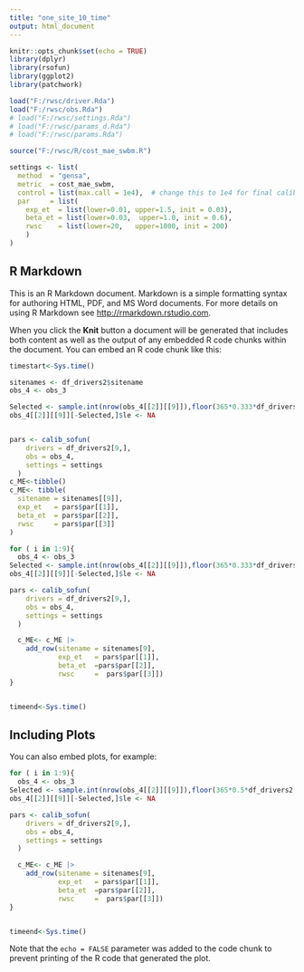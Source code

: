 ```yaml
---
title: "one_site_10_time"
output: html_document
---
```


```r
knitr::opts_chunk$set(echo = TRUE)
library(dplyr)
library(rsofun)
library(ggplot2)
library(patchwork)

load("F:/rwsc/driver.Rda")
load("F:/rwsc/obs.Rda")
# load("F:/rwsc/settings.Rda")
# load("F:/rwsc/params_d.Rda")
# load("F:/rwsc/params.Rda")

source("F:/rwsc/R/cost_mae_swbm.R")

settings <- list(
  method  = "gensa",
  metric  = cost_mae_swbm,
  control = list(max.call = 1e4),  # change this to 1e4 for final calibration
  par     = list(
    exp_et  = list(lower=0.01, upper=1.5, init = 0.03),
    beta_et = list(lower=0.03,  upper=1.0, init = 0.6),
    rwsc    = list(lower=20,   upper=1000, init = 200)
    )
)

```

## R Markdown

This is an R Markdown document. Markdown is a simple formatting syntax for authoring HTML, PDF, and MS Word documents. For more details on using R Markdown see <http://rmarkdown.rstudio.com>.

When you click the **Knit** button a document will be generated that includes both content as well as the output of any embedded R code chunks within the document. You can embed an R code chunk like this:

```r
timestart<-Sys.time()

sitenames <- df_drivers2$sitename
obs_4 <- obs_3

Selected <- sample.int(nrow(obs_4[[2]][[9]]),floor(365*0.333*df_drivers2[9,]$params_siml[[1]]$nyeartrend))
obs_4[[2]][[9]][-Selected,]$le <- NA


pars <- calib_sofun(
    drivers = df_drivers2[9,],  
    obs = obs_4,
    settings = settings
  )
c_ME<-tibble()
c_ME<- tibble(
  sitename = sitenames[[9]],
  exp_et   = pars$par[[1]],
  beta_et  = pars$par[[2]],
  rwsc     = pars$par[[3]]
)

for ( i in 1:9){
  obs_4 <- obs_3
Selected <- sample.int(nrow(obs_4[[2]][[9]]),floor(365*0.333*df_drivers2[9,]$params_siml[[1]]$nyeartrend))
obs_4[[2]][[9]][-Selected,]$le <- NA

pars <- calib_sofun(
    drivers = df_drivers2[9,],  
    obs = obs_4,
    settings = settings
  ) 

  c_ME<- c_ME |>
    add_row(sitename = sitenames[9],
            exp_et   = pars$par[[1]],
            beta_et  =pars$par[[2]],
            rwsc     =  pars$par[[3]])
}


timeend<-Sys.time()
```

## Including Plots

You can also embed plots, for example:

```r

for ( i in 1:9){
  obs_4 <- obs_3
Selected <- sample.int(nrow(obs_4[[2]][[9]]),floor(365*0.5*df_drivers2[9,]$params_siml[[1]]$nyeartrend))
obs_4[[2]][[9]][-Selected,]$le <- NA

pars <- calib_sofun(
    drivers = df_drivers2[9,],  
    obs = obs_4,
    settings = settings
  ) 

  c_ME<- c_ME |>
    add_row(sitename = sitenames[9],
            exp_et   = pars$par[[1]],
            beta_et  =pars$par[[2]],
            rwsc     =  pars$par[[3]])
}


timeend<-Sys.time()

```

Note that the `echo = FALSE` parameter was added to the code chunk to prevent printing of the R code that generated the plot.
